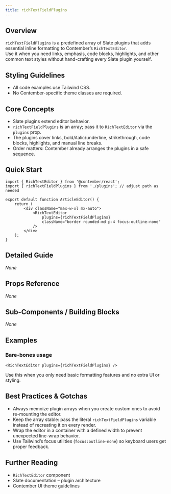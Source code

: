 ```yaml
---
title: richTextFieldPlugins
---
```


<!-- Edited by human: false -->
<!-- Examples count: 1 -->
<!-- Source examples: 1 -->
<!-- Playground examples: 0 -->
<!-- External examples: 0 -->
<!-- Import examples: 0 -->

## Overview
`richTextFieldPlugins` is a predefined array of Slate plugins that adds essential inline formatting to Contember’s `RichTextEditor`.  
Use it when you need links, emphasis, code blocks, highlights, and other common text styles without hand-crafting every Slate plugin yourself.

## Styling Guidelines
* All code examples use Tailwind CSS.  
* No Contember-specific theme classes are required.

## Core Concepts
* Slate plugins extend editor behavior.  
* `richTextFieldPlugins` is an array; pass it to `RichTextEditor` via the `plugins` prop.  
* The plugins cover links, bold/italic/underline, strikethrough, code blocks, highlights, and manual line breaks.  
* Order matters: Contember already arranges the plugins in a safe sequence.

## Quick Start
```tsx
import { RichTextEditor } from '@contember/react';
import { richTextFieldPlugins } from './plugins'; // adjust path as needed

export default function ArticleEditor() {
	return (
		<div className="max-w-xl mx-auto">
			<RichTextEditor
				plugins={richTextFieldPlugins}
				className="border rounded-md p-4 focus:outline-none"
			/>
		</div>
	);
}
```

## Detailed Guide
_None_

## Props Reference
_None_

## Sub-Components / Building Blocks
_None_

## Examples

### Bare-bones usage
```tsx
<RichTextEditor plugins={richTextFieldPlugins} />
```
Use this when you only need basic formatting features and no extra UI or styling.

## Best Practices & Gotchas
* Always memoize plugin arrays when you create custom ones to avoid re-mounting the editor.  
* Keep the array stable: pass the literal `richTextFieldPlugins` variable instead of recreating it on every render.  
* Wrap the editor in a container with a defined width to prevent unexpected line-wrap behavior.  
* Use Tailwind’s focus utilities (`focus:outline-none`) so keyboard users get proper feedback.

## Further Reading
* `RichTextEditor` component  
* Slate documentation – plugin architecture  
* Contember UI theme guidelines  

<!-- End of Generated Documentation -->